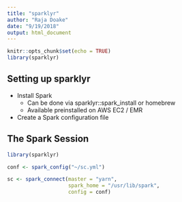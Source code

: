 ```yaml
---
title: "sparklyr"
author: "Raja Doake"
date: "9/19/2018"
output: html_document
---
```


```r
knitr::opts_chunk$set(echo = TRUE)
library(sparklyr)
```

## Setting up sparklyr

- Install Spark
    - Can be done via sparklyr::spark_install or homebrew
    - Available preinstalled on AWS EC2 / EMR
- Create a Spark configuration file

## The Spark Session

```r
library(sparklyr)

conf <- spark_config("~/sc.yml")

sc <- spark_connect(master = "yarn",
                    spark_home = "/usr/lib/spark",
                    config = conf)


```
